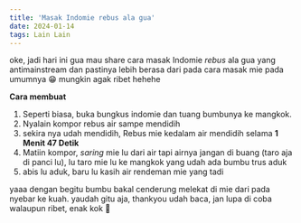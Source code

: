 ```yaml
---
title: 'Masak Indomie rebus ala gua'
date: 2024-01-14
tags: Lain Lain
---
```


oke, jadi hari ini gua mau share cara masak Indomie _rebus_ ala gua yang antimainstream dan pastinya lebih berasa dari pada cara masak mie pada umumnya 😁
mungkin agak ribet hehehe

**Cara membuat**
1. Seperti biasa, buka bungkus indomie dan tuang bumbunya ke mangkok.
2. Nyalain kompor rebus air sampe mendidih
3. sekira nya udah mendidih, Rebus mie kedalam air mendidih selama **1 Menit 47 Detik**
4. Matiin kompor, _saring_ mie lu dari air tapi airnya jangan di buang (taro aja di panci lu), lu taro mie lu ke mangkok yang udah ada bumbu 
trus aduk
5. abis lu aduk, baru lu kasih air rendeman mie yang tadi

yaaa dengan begitu bumbu bakal cenderung melekat di mie dari pada nyebar ke kuah. yaudah gitu aja, thankyou udah baca, jan lupa di coba walaupun ribet, enak kok 🙏